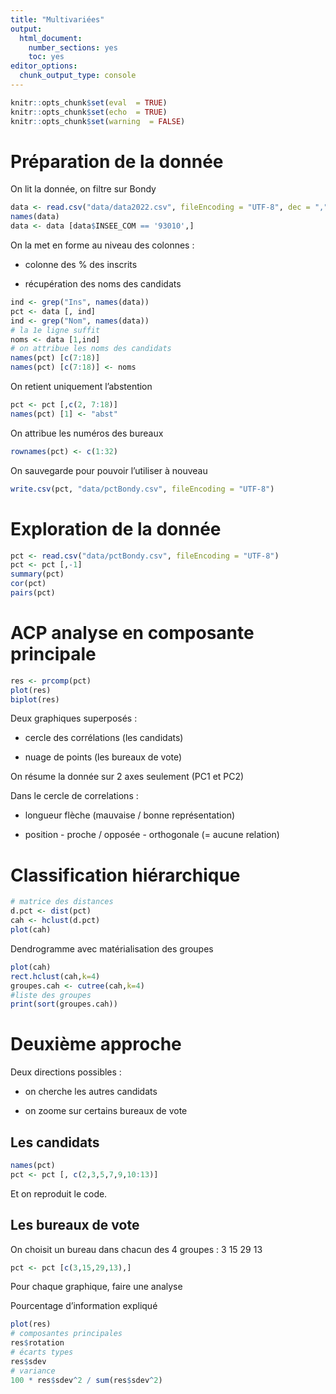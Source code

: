 ```yaml
---
title: "Multivariées"
output:
  html_document:
    number_sections: yes
    toc: yes
editor_options:
  chunk_output_type: console
---
```


```r
knitr::opts_chunk$set(eval  = TRUE)
knitr::opts_chunk$set(echo  = TRUE)
knitr::opts_chunk$set(warning  = FALSE)
``` 


# Préparation de la donnée

On lit la donnée, on filtre sur Bondy

```r
data <- read.csv("data/data2022.csv", fileEncoding = "UTF-8", dec = ",")
names(data)
data <- data [data$INSEE_COM == '93010',]
```

On la met en forme au niveau des colonnes :

- colonne des % des inscrits

- récupération des noms des candidats

```r
ind <- grep("Ins", names(data))
pct <- data [, ind]
ind <- grep("Nom", names(data))
# la 1e ligne suffit
noms <- data [1,ind]
# on attribue les noms des candidats
names(pct) [c(7:18)] 
names(pct) [c(7:18)] <- noms
```

On retient uniquement l'abstention

```r
pct <- pct [,c(2, 7:18)]
names(pct) [1] <- "abst"
```

On attribue les numéros des bureaux

```r
rownames(pct) <- c(1:32)
```

On sauvegarde pour pouvoir l'utiliser à nouveau

```r
write.csv(pct, "data/pctBondy.csv", fileEncoding = "UTF-8")
```


# Exploration de la donnée

```r
pct <- read.csv("data/pctBondy.csv", fileEncoding = "UTF-8")
pct <- pct [,-1]
summary(pct)
cor(pct)
pairs(pct)
```

# ACP analyse en composante principale

```r
res <- prcomp(pct)
plot(res)
biplot(res)
```

Deux graphiques superposés : 

- cercle des corrélations (les candidats)

- nuage de points (les bureaux de vote)

On résume la donnée sur 2 axes seulement (PC1 et PC2)


Dans le cercle de correlations :

- longueur flèche (mauvaise / bonne représentation)

- position - proche / opposée - orthogonale (= aucune relation)

# Classification hiérarchique

```r
# matrice des distances
d.pct <- dist(pct)
cah <- hclust(d.pct)
plot(cah)
```

Dendrogramme avec matérialisation des groupes

```r
plot(cah)
rect.hclust(cah,k=4)
groupes.cah <- cutree(cah,k=4)
#liste des groupes
print(sort(groupes.cah))
```


# Deuxième approche

Deux directions possibles :

- on cherche les autres candidats

- on zoome sur certains bureaux de vote

## Les candidats

```r
names(pct)
pct <- pct [, c(2,3,5,7,9,10:13)]
```

Et on reproduit le code.

## Les bureaux de vote

On choisit un bureau dans chacun des 4 groupes : 3 15 29 13

```r
pct <- pct [c(3,15,29,13),]
```

Pour chaque graphique, faire une analyse 

Pourcentage d'information expliqué 

```r
plot(res)
# composantes principales
res$rotation
# écarts types
res$sdev
# variance
100 * res$sdev^2 / sum(res$sdev^2)   
```

